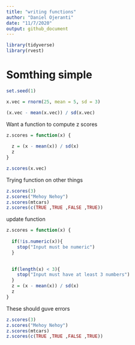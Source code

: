 ```yaml
---
title: "writing functions"
author: "Daniel Ojeranti"
date: "11/7/2020"
output: github_document
---
```


```r
library(tidyverse)
library(rvest)
```

# Somthing simple

```r
set.seed(1)

x.vec = rnorm(25, mean = 5, sd = 3)

(x.vec - mean(x.vec)) / sd(x.vec)

```

 Want a function to compute z scores

```r
z.scores = function(x) {
  
  z = (x - mean(x)) / sd(x)
  z
}

z.scores(x.vec)
```

Trying function on other things

```r
z.scores(3)
z.scores("Mehoy Nehoy")
z.scores(mtcars)
z.scores(c(TRUE ,TRUE ,FALSE ,TRUE))

```

update function

```r

z.scores = function(x) {
  
  if(!is.numeric(x)){
    stop("Input must be numeric")
  }
  

  if(length(x) < 3){
    stop("Input must have at least 3 numbers")
  }
  z = (x - mean(x)) / sd(x)
  z
}


```

 These should guve errors
```r
z.scores(3)
z.scores("Mehoy Nehoy")
z.scores(mtcars)
z.scores(c(TRUE ,TRUE ,FALSE ,TRUE))

```
